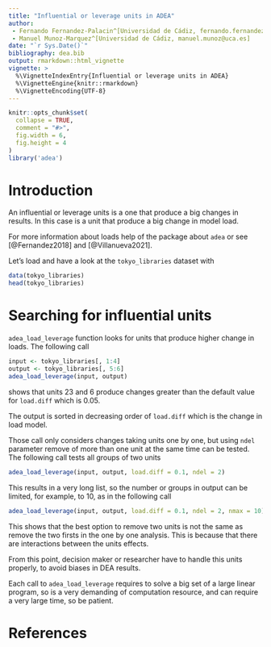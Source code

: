 ```yaml
---
title: "Influential or leverage units in ADEA"
author: 
 - Fernando Fernandez-Palacin^[Universidad de Cádiz, fernando.fernandez@uca.es]
 - Manuel Munoz-Marquez^[Universidad de Cádiz, manuel.munoz@uca.es]
date: "`r Sys.Date()`"
bibliography: dea.bib
output: rmarkdown::html_vignette
vignette: >
  %\VignetteIndexEntry{Influential or leverage units in ADEA}
  %\VignetteEngine{knitr::rmarkdown}
  %\VignetteEncoding{UTF-8}
---
```


```r
knitr::opts_chunk$set(
  collapse = TRUE,
  comment = "#>",
  fig.width = 6,
  fig.height = 4
)
library('adea')
```

# Introduction

An influential or leverage units is a one that produce a big changes in results.
In this case is a unit that produce a big change in model load.

For more information about loads help of the package about `adea` or see [@Fernandez2018] and [@Villanueva2021].

Let's load and have a look at the `tokyo_libraries` dataset with
```r
data(tokyo_libraries)
head(tokyo_libraries)
```

# Searching for influential units

`adea_load_leverage` function looks for units that produce higher change in loads.
The following call
```r
input <- tokyo_libraries[, 1:4]
output <- tokyo_libraries[, 5:6]
adea_load_leverage(input, output)
```
shows that units 23 and 6 produce changes greater than the default value for `load.diff` which is 0.05.

The output is sorted in decreasing order of `load.diff` which is the change in load model.

Those call only considers changes taking units one by one, but using `ndel` parameter remove of more than one unit at the same time can be tested.
The following call tests all groups of two units
```r
adea_load_leverage(input, output, load.diff = 0.1, ndel = 2)
```
This results in a very long list, so the number or groups in output can be limited, for example, to 10, as in the following call
```r
adea_load_leverage(input, output, load.diff = 0.1, ndel = 2, nmax = 10)
```

This shows that the best option to remove two units is not the same as remove the two firsts in the one by one analysis.
This is because that there are interactions between the units effects.

From this point, decision maker or researcher have to handle this units properly, to avoid biases in DEA results.

Each call to `adea_load_leverage` requires to solve a big set of a large linear program, so is a very demanding of computation resource, and can require a very large time, so be patient.

# References